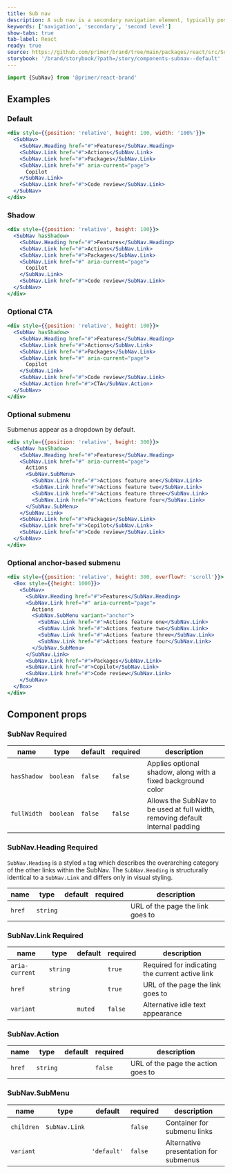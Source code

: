 ```yaml
---
title: Sub nav
description: A sub nav is a secondary navigation element, typically positioned beneath a primary navigation.
keywords: ['navigation', 'secondary', 'second level']
show-tabs: true
tab-label: React
ready: true
source: https://github.com/primer/brand/tree/main/packages/react/src/SubNav/SubNav.tsx
storybook: '/brand/storybook/?path=/story/components-subnav--default'
---
```



```js
import {SubNav} from '@primer/react-brand'
```

## Examples

### Default

```jsx live
<div style={{position: 'relative', height: 100, width: '100%'}}>
  <SubNav>
    <SubNav.Heading href="#">Features</SubNav.Heading>
    <SubNav.Link href="#">Actions</SubNav.Link>
    <SubNav.Link href="#">Packages</SubNav.Link>
    <SubNav.Link href="#" aria-current="page">
      Copilot
    </SubNav.Link>
    <SubNav.Link href="#">Code review</SubNav.Link>
  </SubNav>
</div>
```

### Shadow

```jsx live
<div style={{position: 'relative', height: 100}}>
  <SubNav hasShadow>
    <SubNav.Heading href="#">Features</SubNav.Heading>
    <SubNav.Link href="#">Actions</SubNav.Link>
    <SubNav.Link href="#">Packages</SubNav.Link>
    <SubNav.Link href="#" aria-current="page">
      Copilot
    </SubNav.Link>
    <SubNav.Link href="#">Code review</SubNav.Link>
  </SubNav>
</div>
```

### Optional CTA

```jsx live
<div style={{position: 'relative', height: 100}}>
  <SubNav hasShadow>
    <SubNav.Heading href="#">Features</SubNav.Heading>
    <SubNav.Link href="#">Actions</SubNav.Link>
    <SubNav.Link href="#">Packages</SubNav.Link>
    <SubNav.Link href="#" aria-current="page">
      Copilot
    </SubNav.Link>
    <SubNav.Link href="#">Code review</SubNav.Link>
    <SubNav.Action href="#">CTA</SubNav.Action>
  </SubNav>
</div>
```

### Optional submenu

Submenus appear as a dropdown by default.

```jsx live
<div style={{position: 'relative', height: 300}}>
  <SubNav hasShadow>
    <SubNav.Heading href="#">Features</SubNav.Heading>
    <SubNav.Link href="#" aria-current="page">
      Actions
      <SubNav.SubMenu>
        <SubNav.Link href="#">Actions feature one</SubNav.Link>
        <SubNav.Link href="#">Actions feature two</SubNav.Link>
        <SubNav.Link href="#">Actions feature three</SubNav.Link>
        <SubNav.Link href="#">Actions feature four</SubNav.Link>
      </SubNav.SubMenu>
    </SubNav.Link>
    <SubNav.Link href="#">Packages</SubNav.Link>
    <SubNav.Link href="#">Copilot</SubNav.Link>
    <SubNav.Link href="#">Code review</SubNav.Link>
  </SubNav>
</div>
```

### Optional anchor-based submenu

```jsx live
<div style={{position: 'relative', height: 300, overflowY: 'scroll'}}>
  <Box style={{height: 1000}}>
    <SubNav>
      <SubNav.Heading href="#">Features</SubNav.Heading>
      <SubNav.Link href="#" aria-current="page">
        Actions
        <SubNav.SubMenu variant="anchor">
          <SubNav.Link href="#">Actions feature one</SubNav.Link>
          <SubNav.Link href="#">Actions feature two</SubNav.Link>
          <SubNav.Link href="#">Actions feature three</SubNav.Link>
          <SubNav.Link href="#">Actions feature four</SubNav.Link>
        </SubNav.SubMenu>
      </SubNav.Link>
      <SubNav.Link href="#">Packages</SubNav.Link>
      <SubNav.Link href="#">Copilot</SubNav.Link>
      <SubNav.Link href="#">Code review</SubNav.Link>
    </SubNav>
  </Box>
</div>
```

## Component props

### SubNav <Label>Required</Label>

| name        | type      | default | required | description                                                                   |
| ----------- | --------- | ------- | -------- | ----------------------------------------------------------------------------- |
| `hasShadow` | `boolean` | `false` | `false`  | Applies optional shadow, along with a fixed background color                  |
| `fullWidth` | `boolean` | `false` | `false`  | Allows the SubNav to be used at full width, removing default internal padding |

### SubNav.Heading <Label>Required</Label>

`SubNav.Heading` is a styled `a` tag which describes the overarching category of the other links within the SubNav. The `SubNav.Heading` is structurally identical to a `SubNav.Link` and differs only in visual styling.

| name   | type     | default | required | description                      |
| ------ | -------- | ------- | -------- | -------------------------------- |
| `href` | `string` |         |          | URL of the page the link goes to |

### SubNav.Link <Label>Required</Label>

| name           | type                      | default | required | description                                     |
| -------------- | ------------------------- | ------- | -------- | ----------------------------------------------- |
| `aria-current` | `string`                  |         | `true`   | Required for indicating the current active link |
| `href`         | `string`                  |         | `true`   | URL of the page the link goes to                |
| `variant`      | <SubNavLinkVariantProp /> | `muted` | `false`  | Alternative idle text appearance                |

### SubNav.Action

| name   | type     | default | required | description                        |
| ------ | -------- | ------- | -------- | ---------------------------------- |
| `href` | `string` |         | `false`  | URL of the page the action goes to |

### SubNav.SubMenu

| name       | type                         | default     | required | description                           |
| ---------- | ---------------------------- | ----------- | -------- | ------------------------------------- |
| `children` | `SubNav.Link`                |             | `false`  | Container for submenu links           |
| `variant`  | <SubNavSubMenuVariantProp /> | `'default'` | `false`  | Alternative presentation for submenus |

